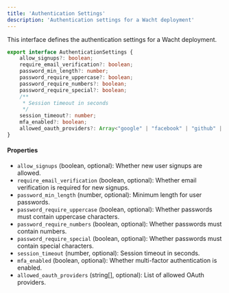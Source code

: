 ```yaml
---
title: 'Authentication Settings'
description: 'Authentication settings for a Wacht deployment'
---
```


This interface defines the authentication settings for a Wacht deployment.

```typescript
export interface AuthenticationSettings {
    allow_signups?: boolean;
    require_email_verification?: boolean;
    password_min_length?: number;
    password_require_uppercase?: boolean;
    password_require_numbers?: boolean;
    password_require_special?: boolean;
    /**
     * Session timeout in seconds
     */
    session_timeout?: number;
    mfa_enabled?: boolean;
    allowed_oauth_providers?: Array<"google" | "facebook" | "github" | "linkedin">;
}
```

#### Properties

- `allow_signups` (boolean, optional): Whether new user signups are allowed.
- `require_email_verification` (boolean, optional): Whether email verification is required for new signups.
- `password_min_length` (number, optional): Minimum length for user passwords.
- `password_require_uppercase` (boolean, optional): Whether passwords must contain uppercase characters.
- `password_require_numbers` (boolean, optional): Whether passwords must contain numbers.
- `password_require_special` (boolean, optional): Whether passwords must contain special characters.
- `session_timeout` (number, optional): Session timeout in seconds.
- `mfa_enabled` (boolean, optional): Whether multi-factor authentication is enabled.
- `allowed_oauth_providers` (string[], optional): List of allowed OAuth providers.
